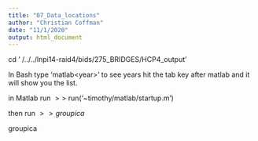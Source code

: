 ```yaml
---
title: "07_Data_locations"
author: "Christian Coffman"
date: "11/1/2020"
output: html_document
---
```


\section{Data locations}
\subsection{CMRR}
\subsubsection{BRIDGES}
cd ' \tilde{ }/../../lnpi14-raid4/bids/275\_BRIDGES/HCP4\_output'

\subsubsection{Programs}
\textbf{Matlab} \newline
In Bash type 'matlab$<$year$>$' to see years hit the tab key after matlab and it will show you the list.

\subsubsection{Scripts for loading toolkits}
\textbf{GIFT} \newline
in Matlab run $>>$ run('~timothy/matlab/startup.m') 

then run $>>groupica$

groupica

\subsection{MSI}
\subsubsection{BRIDGES}

\subsubsection{ABCD}

\subsubsection{Programs}

\subsubsection{Scripts for loading toolkits}